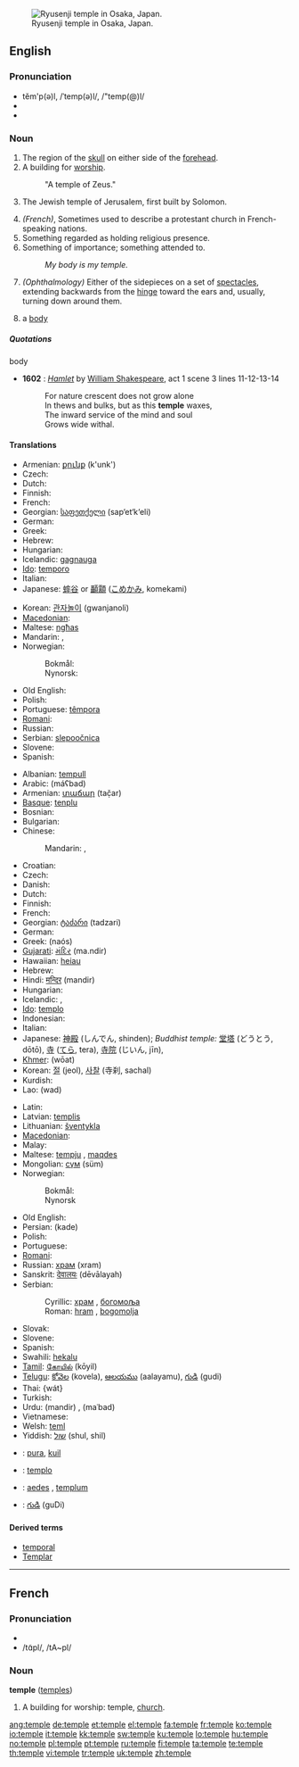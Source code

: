 [[Image:Ryusenji-Temple01.JPG|thumb|right|Ryusenji temple in Osaka, Japan.]]
==English==

===Pronunciation===
* tĕm'p(ə)l, /ˈtemp(ə)l/, /"temp(@)l/
* {{audio|En-us-temple.ogg|Audio (US)}}
* {{rhymes|ɛmpəl}}

===Noun===
{{en-noun}}

# The region of the [[skull]] on either side of the [[forehead]].
# A building for [[worship]].
#: "A temple of Zeus."
# {{often|capitalized}} The Jewish temple of Jerusalem, first built by Solomon.
# ''(French)'', Sometimes used to describe a protestant church in French-speaking nations.
# Something regarded as holding religious presence.
# Something of importance; something attended to.
#: ''My body is my temple.''
# ''(Ophthalmology)'' Either of the sidepieces on a set of [[spectacles]], extending backwards from the [[hinge]] toward the ears and, usually, turning down around them.
# {{obsolete}} a [[body]]

=====Quotations=====
;body
* '''1602''' : ''[[s:Hamlet|Hamlet]]'' by [[w:William Shakespeare|William Shakespeare]], act 1 scene 3 lines 11-12-13-14
*: For nature crescent does not grow alone
*: In thews and bulks, but as this '''temple''' waxes,
*: The inward service of the mind and soul
*: Grows wide withal.

====Translations====
{{trans-top|region of skull}}
* Armenian: [[քունք]] (k'unk')
* Czech: {{t-|cs|spánek|m}}
* Dutch: {{t+|nl|slaap|m}}
* Finnish: {{t-|fi|ohimo}}
* French: {{t+|fr|tempe|f}}
* Georgian: [[საფეთქელი]] (sap‘et‘k‘eli)
* German: {{t+|de|Schläfe|f}}
* Greek: {{t+|el|κρόταφος|m|sc=Grek}}
* Hebrew: {{t-|he|רקה|f|tr=raka|sc=Hebr}}
* Hungarian: {{t+|hu|halánték}}
* Icelandic: [[gagnauga]] {{n}}
* [[Ido]]: [[temporo]]
* Italian: {{t-|it|tempia|f}}
* Japanese: [[蟀谷]] or [[顳顬]] ([[こめかみ]], komekami)
{{trans-mid}}
* Korean: [[관자놀이]] (gwanjanoli)
* [[Macedonian]]: {{t|mk|слепоочница|f|tr=slepoóčnica|sc=Cyrl|xs=Macedonian}}
* Maltese: [[ngħas]] {{m}}
* Mandarin: {{t|zh|顳顬|sc=Hani}},  {{t|zh|颞颥|tr=nièrú|sc=Hani}}
* Norwegian:
*: Bokmål: {{t-|no|tinning|m}}
*: Nynorsk: {{t-|nn|tinning|m|xs=Norwegian Nynorsk}}
* Old English: {{t-|ang|tempel|xs=Old English}}
* Polish: {{t+|pl|skroń|f}}
* Portuguese: [[têmpora]] {{f}}
* [[Romani]]: {{tø|rom|korrijakh|f}}
* Russian: {{t+|ru|висок|m|tr=visók|sc=Cyrl}}
* Serbian: [[slepoočnica]] {{f}}
* Slovene: {{t-|sl|sence|n}}
* Spanish: {{t+|es|sien|f}}
{{trans-bottom}}

{{trans-top|worship place}}
* Albanian: [[tempull]]
* Arabic: {{Arab|[[معبد|مَعْبَد]]}} (máʕbad) {{m}}
* Armenian: [[տաճար]] (tač̣ar)
* [[Basque]]: [[tenplu]]
* Bosnian: {{t-|bs|hram|m}}
* Bulgarian: {{t+|bg|храм|m|tr=hram|sc=Cyrl}}
* Chinese:
*: Mandarin: {{t|zh|寺廟|sc=Hani}},  {{t|zh|寺庙|tr=sìmiào|sc=Hani}}
* Croatian: {{t-|hr|hram|m}}
* Czech: {{t-|cs|chrám|m}}
* Danish: {{t-|da|tempel|c}}
* Dutch: {{t+|nl|tempel|m}}
* Finnish: {{t-|fi|temppeli}}
* French: {{t+|fr|temple|m}}
* Georgian: [[ტაძარი]] (tadzari)
* German: {{t+|de|Tempel|m}}
* Greek: {{t+|el|ναός|m|sc=Grek}} (naós)
* [[Gujarati]]: [[મંદિર]] (ma.ndir) {{n}}
* Hawaiian: [[heiau]]
* Hebrew: {{t-|he|מקדש|m|alt=מִקְדָּשׁ|tr=miqdash|sc=Hebr}}
* Hindi: [[मन्दिर]] (mandir) {{m}}
* Hungarian: {{t+|hu|templom}}
* Icelandic: {{t-|is|musteri|n}}, {{t+|is|hof|n}}
* [[Ido]]: [[templo]]
* Indonesian: {{t+|id|kuil|xs=Indonesian}}
* Italian: {{t+|it|tempio|m}}
* Japanese: [[神殿]] (しんでん, shinden); ''Buddhist temple:'' [[堂塔]] (どうとう, dōtō), [[寺]] ([[てら]], tera), [[寺院]] (じいん, jīn),  {{qualifier|Shinto shrine}} {{t|ja|神社|tr=じんじゃ, jinja|sc=Jpan}}
* [[Khmer]]: {{Khmr|[[វត្ត]]}} (wōat)
* Korean: [[절]] (jeol), [[사찰]] (寺刹, sachal)
* Kurdish: {{ku-Arab|[[په‌رستگا]]}}
* Lao: {{Laoo|[[ວັດ]]}} (wad)
{{trans-mid}}
* Latin: {{t-|la|templum}}
* Latvian: [[templis]] {{m}}
* Lithuanian: [[šventykla]] {{f}}
* [[Macedonian]]: {{t-|mk|храм|m|tr=hram|sc=Cyrl|xs=Macedonian}}
* Malay: {{t-|ms|kuil|xs=Malay}}
* Maltese: [[tempju]] {{m}}, [[maqdes]] {{m}}
* Mongolian: [[сүм]] (süm)
* Norwegian:
*: Bokmål: {{t+|no|tempel|n}}
*: Nynorsk {{t-|nn|tempel|n|xs=Norwegian Nynorsk}}
* Old English: {{t-|ang|tempel|xs=Old English}}
* Persian: {{fa-Arab|[[کده]]}} (kade)
* Polish: {{t+|pl|świątynia|f}}
* Portuguese: {{t+|pt|templo|m}}
* [[Romani]]: {{tø|rom|khangeri|f}}
* Russian: [[храм]] (xram) {{m}}
* Sanskrit: [[देवालयः]] (dēvālayah)
* Serbian:
*: Cyrillic: [[храм#Serbian|храм]] {{m}}, [[богомоља]] {{f}}
*: Roman: [[hram#Serbian|hram]] {{m}}, [[bogomolja]] {{f}}
* Slovak: {{t-|sk|chrám|m}}
* Slovene: {{t+|sl|tempelj|m}}
* Spanish: {{t+|es|templo|m}}
* Swahili: [[hekalu]]
* [[Tamil]]: [[கோயில்]] (kōyil)
* [[Telugu]]: [[కోవెల]] (kovela), [[ఆలయము]] (aalayamu), [[గుడి]] (gudi)
* Thai: {{Thai|[[วัด]]}} {wát}
* Turkish: {{t+|tr|tapınak}}
* Urdu: {{ur-Arab|[[مندر]]}} (mandir) {{m}}, {{ur-Arab|[[معبد]]}} (maʿbad) {{m}}
* Vietnamese: {{t+|vi|đền|xs=Vietnamese}}
* Welsh: [[teml]]
* Yiddish: [[שול]] (shul, shil) {{f}}
{{trans-bottom}}

{{trans-top|holding the religious presence}}
{{trans-mid}}
{{trans-bottom}}

{{trans-top|something of importance}}
{{trans-mid}}
{{trans-bottom}}

{{checktrans-top}}
* {{ttbc|Indonesian}}: [[pura]], [[kuil]]
* {{ttbc|Interlingua}}: [[templo]]
* {{ttbc|Latin}}: [[aedes]] {{f}}, [[templum]] {{n}}
* {{ttbc|Telugu}}: [[గుడి]] (guDi)
{{checktrans-bottom}}

====Derived terms====
* [[temporal]]
* [[Templar]]

----

==French==

===Pronunciation===
* {{audio|Fr-temple.ogg|audio}}
* /tɑ̃pl/, /tA~pl/

===Noun===
'''temple''' {{m}} ([[temples]])

# A building for worship: temple, [[church]].

[[ang:temple]]
[[de:temple]]
[[et:temple]]
[[el:temple]]
[[fa:temple]]
[[fr:temple]]
[[ko:temple]]
[[io:temple]]
[[it:temple]]
[[kk:temple]]
[[sw:temple]]
[[ku:temple]]
[[lo:temple]]
[[hu:temple]]
[[no:temple]]
[[pl:temple]]
[[pt:temple]]
[[ru:temple]]
[[fi:temple]]
[[ta:temple]]
[[te:temple]]
[[th:temple]]
[[vi:temple]]
[[tr:temple]]
[[uk:temple]]
[[zh:temple]]